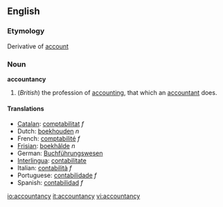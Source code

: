 ==English==

===Etymology===
Derivative of [[account]]

===Noun===
'''accountancy'''

# (''British'') the profession of [[accounting]], that which an [[accountant]] does. 

====Translations====
*[[Catalan]]: [[comptabilitat]] ''f''
*Dutch: [[boekhouden]] ''n''
*French: [[comptabilité]] ''f''
*[[Frisian]]: [[boekhâlde]] ''n''
*German: [[Buchführungswesen]]
*[[Interlingua]]: [[contabilitate]]
*Italian: [[contabilità]] ''f''
*Portuguese: [[contabilidade]] ''f''
*Spanish: [[contabilidad]] ''f''

[[io:accountancy]]
[[it:accountancy]]
[[vi:accountancy]]